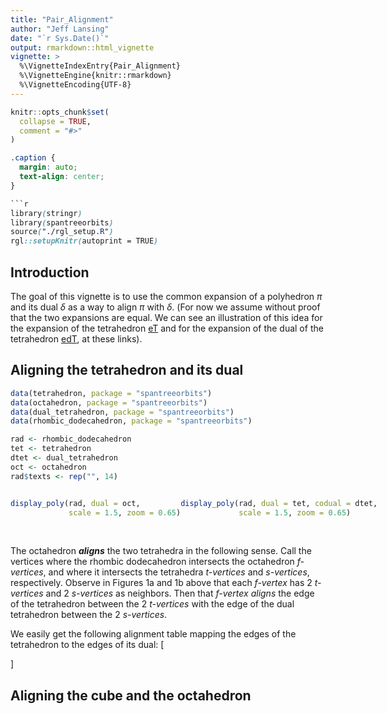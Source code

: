 ```yaml
---
title: "Pair_Alignment"
author: "Jeff Lansing"
date: "`r Sys.Date()`"
output: rmarkdown::html_vignette
vignette: >
  %\VignetteIndexEntry{Pair_Alignment}
  %\VignetteEngine{knitr::rmarkdown}
  %\VignetteEncoding{UTF-8}
---
```


```r
knitr::opts_chunk$set(
  collapse = TRUE,
  comment = "#>"
)
```

```css
.caption {
  margin: auto;
  text-align: center;
}

```r
library(stringr)
library(spantreeorbits)
source("./rgl_setup.R")
rgl::setupKnitr(autoprint = TRUE)
```

```{=html}
<script type="text/javascript" id="MathJax-script" async
  src="https://cdn.jsdelivr.net/npm/mathjax@3/es5/tex-mml-chtml.js">
</script>
```

## Introduction

The goal of this vignette is to use the common expansion of a polyhedron $\pi$ and its dual $\delta$ as a way to align $\pi$ with $\delta$. (For now we assume without proof that the two expansions are equal. We can see an illustration of this idea for the expansion of the tetrahedron [eT](https://levskaya.github.io/polyhedronisme/?recipe=eT) and for the expansion of the dual of the tetrahedron [edT](https://levskaya.github.io/polyhedronisme/?recipe=edT), at these links).

## Aligning the tetrahedron and its dual

```r
data(tetrahedron, package = "spantreeorbits")
data(octahedron, package = "spantreeorbits")
data(dual_tetrahedron, package = "spantreeorbits")
data(rhombic_dodecahedron, package = "spantreeorbits")
```
```r
rad <- rhombic_dodecahedron
tet <- tetrahedron
dtet <- dual_tetrahedron
oct <- octahedron
rad$texts <- rep("", 14)
```

:::: {style="display: flex; width: 80%;"}
::: {}

```r
display_poly(rad, dual = oct, 
             scale = 1.5, zoom = 0.65)
```
:::
::: {}

```r
display_poly(rad, dual = tet, codual = dtet, 
             scale = 1.5, zoom = 0.65)
```
:::
::::
<br>
The octahedron **_aligns_** the two tetrahedra in the following sense. Call the vertices where the rhombic dodecahedron intersects the octahedron _f-vertices_, and where it intersects the tetrahedra _t-vertices_ and _s-vertices_, respectively. Observe in Figures 1a and 1b above that each _f-vertex_ has 2 _t-vertices_ and 2 _s-vertices_ as neighbors. Then that _f-vertex_ _aligns_ the edge of the tetrahedron between the 2 _t-vertices_ with the edge of the dual tetrahedron between the 2 _s-vertices_.

We easily get the following alignment table mapping the edges of the tetrahedron to the edges of its dual:
\[
\begin{array}{|oct|tet|dual|}
  \hline
  f_1 & t_1t_3 & s_2s_4 \\
  \hline
  f_2 & t_2t_4 & s_1s_3 \\
  \hline 
  f_3 & t_1t_2 & s_1s_2 \\
  \hline
  f_4 & t_3t_4 & s_3s_4 \\
  \hline 
  f_5 & t_2t_3 & s_2s_3 \\
  \hline
  f_6 & t_1t_4 & s_1s_4 \\
  \hline 
\end{array}
\]

## Aligning the cube and the octahedron

